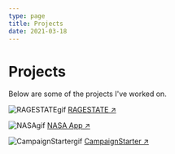 ```yaml
---
type: page
title: Projects
date: 2021-03-18
---
```


# Projects

Below are some of the projects I've worked on.



<Image
  src="/images/sitegif.webp"
  alt="RAGESTATEgif"
  width={800}
  height={450}
  priority
  className="next-image"
/>
[RAGESTATE ↗ ](https://www.ragestate.com/)

<Image
  src="/images/nasagif.webp"
  alt="NASAgif"
  width={1125}
  height={750}
  priority
  className="next-image"
/>
[NASA App ↗ ](http://54.244.74.168:8000/)

<Image
  src="/images/campaignstartergif.webp"
  alt="CampaignStartergif"
  width={1125}
  height={750}
  priority
  className="next-image"
/>
[CampaignStarter ↗ ](https://campaign-starter.vercel.app/)
